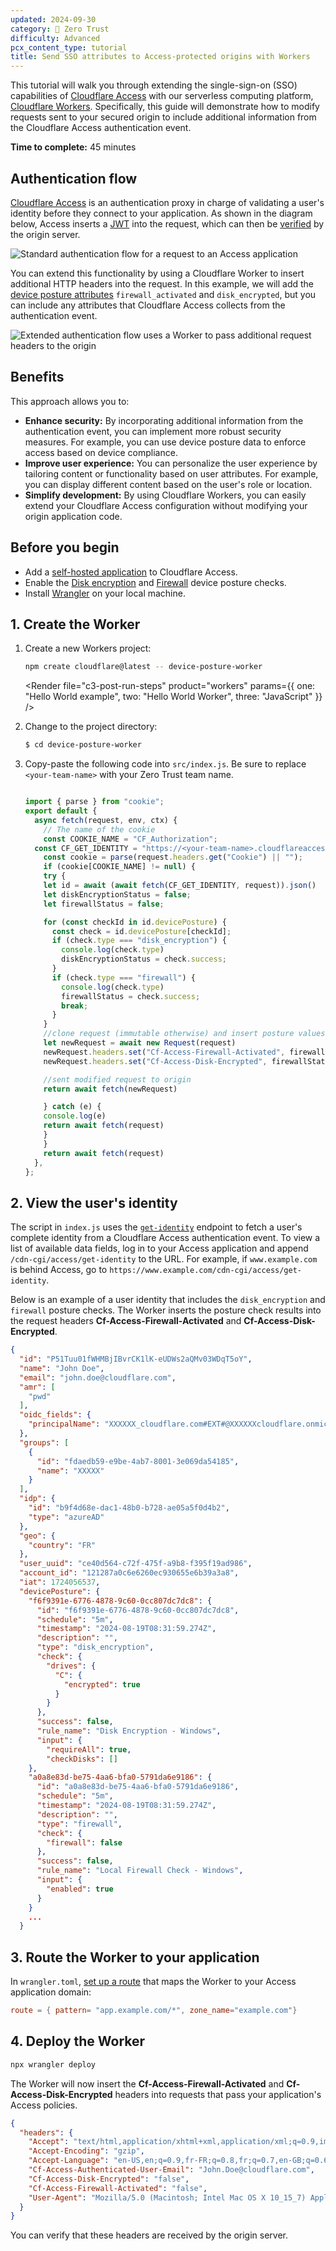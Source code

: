 ```yaml
---
updated: 2024-09-30
category: 🔐 Zero Trust
difficulty: Advanced
pcx_content_type: tutorial
title: Send SSO attributes to Access-protected origins with Workers
---
```



This tutorial will walk you through extending the single-sign-on (SSO) capabilities of [Cloudflare Access](/cloudflare-one/policies/access/) with our serverless computing platform, [Cloudflare Workers](/workers/). Specifically, this guide will demonstrate how to modify requests sent to your secured origin to include additional information from the Cloudflare Access authentication event.

**Time to complete:** 45 minutes

## Authentication flow

[Cloudflare Access](/cloudflare-one/policies/access/) is an authentication proxy in charge of validating a user's identity before they connect to your application. As shown in the diagram below, Access inserts a [JWT](/cloudflare-one/identity/authorization-cookie/application-token/) into the request, which can then be [verified](/cloudflare-one/identity/authorization-cookie/validating-json/#validate-jwts) by the origin server.

![Standard authentication flow for a request to an Access application](~/assets/images/cloudflare-one/applications/access-standard-flow.png)

You can extend this functionality by using a Cloudflare Worker to insert additional HTTP headers into the request. In this example, we will add the [device posture attributes](/cloudflare-one/identity/devices/#enforce-device-posture) `firewall_activated` and `disk_encrypted`, but you can include any attributes that Cloudflare Access collects from the authentication event.

![Extended authentication flow uses a Worker to pass additional request headers to the origin](~/assets/images/cloudflare-one/applications/access-extended-flow-serverless.png)

## Benefits

This approach allows you to:

* **Enhance security:** By incorporating additional information from the authentication event, you can implement more robust security measures. For example, you can use device posture data to enforce access based on device compliance.
* **Improve user experience:** You can personalize the user experience by tailoring content or functionality based on user attributes. For example, you can display different content based on the user's role or location.
* **Simplify development:** By using Cloudflare Workers, you can easily extend your Cloudflare Access configuration without modifying your origin application code.


## Before you begin

- Add a [self-hosted application](/cloudflare-one/applications/configure-apps/self-hosted-apps/) to Cloudflare Access.
- Enable the [Disk encryption](/cloudflare-one/identity/devices/warp-client-checks/disk-encryption/) and [Firewall](/cloudflare-one/identity/devices/warp-client-checks/firewall/) device posture checks.
- Install [Wrangler](/workers/wrangler/install-and-update/) on your local machine.

## 1. Create the Worker

1. Create a new Workers project:

    ```sh
    npm create cloudflare@latest -- device-posture-worker
    ```

    <Render file="c3-post-run-steps" product="workers" params={{ one: "Hello World example", two: "Hello World Worker", three: "JavaScript" }} />

2. Change to the project directory:

    ```sh
    $ cd device-posture-worker
    ```

3. Copy-paste the following code into `src/index.js`. Be sure to replace `<your-team-name>` with your Zero Trust <GlossaryTooltip term="team name">team name</GlossaryTooltip>.

    ```js title="index.js"

    import { parse } from "cookie";
    export default {
      async fetch(request, env, ctx) {
        // The name of the cookie
        const COOKIE_NAME = "CF_Authorization";
      const CF_GET_IDENTITY = "https://<your-team-name>.cloudflareaccess.com>/cdn-cgi/access/get-identity";
        const cookie = parse(request.headers.get("Cookie") || "");
        if (cookie[COOKIE_NAME] != null) {
        try {
        let id = await (await fetch(CF_GET_IDENTITY, request)).json()
        let diskEncryptionStatus = false;
        let firewallStatus = false;

        for (const checkId in id.devicePosture) {
          const check = id.devicePosture[checkId];
          if (check.type === "disk_encryption") {
            console.log(check.type)
            diskEncryptionStatus = check.success;
          }
          if (check.type === "firewall") {
            console.log(check.type)
            firewallStatus = check.success;
            break;
          }
        }
        //clone request (immutable otherwise) and insert posture values in new header set
        let newRequest = await new Request(request)
        newRequest.headers.set("Cf-Access-Firewall-Activated", firewallStatus)
        newRequest.headers.set("Cf-Access-Disk-Encrypted", firewallStatus)

        //sent modified request to origin
        return await fetch(newRequest)

        } catch (e) {
        console.log(e)
        return await fetch(request)
        }
        }
        return await fetch(request)
      },
    };

    ```

## 2. View the user's identity

The script in `index.js` uses the [`get-identity`](/cloudflare-one/identity/authorization-cookie/application-token/#user-identity) endpoint to fetch a user's complete identity from a Cloudflare Access authentication event. To view a list of available data fields, log in to your Access application and append `/cdn-cgi/access/get-identity` to the URL. For example, if `www.example.com` is behind Access, go to `https://www.example.com/cdn-cgi/access/get-identity`.

Below is an example of a user identity that includes the `disk_encryption` and `firewall` posture checks. The Worker inserts the posture check results into the request headers **Cf-Access-Firewall-Activated** and **Cf-Access-Disk-Encrypted**.

```json title="Example user identity" {33,52}
{
  "id": "P51Tuu01fWHMBjIBvrCK1lK-eUDWs2aQMv03WDqT5oY",
  "name": "John Doe",
  "email": "john.doe@cloudflare.com",
  "amr": [
    "pwd"
  ],
  "oidc_fields": {
    "principalName": "XXXXXX_cloudflare.com#EXT#@XXXXXXcloudflare.onmicrosoft.com"
  },
  "groups": [
    {
      "id": "fdaedb59-e9be-4ab7-8001-3e069da54185",
      "name": "XXXXX"
    }
  ],
  "idp": {
    "id": "b9f4d68e-dac1-48b0-b728-ae05a5f0d4b2",
    "type": "azureAD"
  },
  "geo": {
    "country": "FR"
  },
  "user_uuid": "ce40d564-c72f-475f-a9b8-f395f19ad986",
  "account_id": "121287a0c6e6260ec930655e6b39a3a8",
  "iat": 1724056537,
  "devicePosture": {
    "f6f9391e-6776-4878-9c60-0cc807dc7dc8": {
      "id": "f6f9391e-6776-4878-9c60-0cc807dc7dc8",
      "schedule": "5m",
      "timestamp": "2024-08-19T08:31:59.274Z",
      "description": "",
      "type": "disk_encryption",
      "check": {
        "drives": {
          "C": {
            "encrypted": true
          }
        }
      },
      "success": false,
      "rule_name": "Disk Encryption - Windows",
      "input": {
        "requireAll": true,
        "checkDisks": []
    },
    "a0a8e83d-be75-4aa6-bfa0-5791da6e9186": {
      "id": "a0a8e83d-be75-4aa6-bfa0-5791da6e9186",
      "schedule": "5m",
      "timestamp": "2024-08-19T08:31:59.274Z",
      "description": "",
      "type": "firewall",
      "check": {
        "firewall": false
      },
      "success": false,
      "rule_name": "Local Firewall Check - Windows",
      "input": {
        "enabled": true
      }
    }
    ...
  }
```

## 3. Route the Worker to your application

In `wrangler.toml`, [set up a route](/workers/configuration/routing/routes/) that maps the Worker to your Access application domain:

```toml
route = { pattern= "app.example.com/*", zone_name="example.com"}
```

## 4. Deploy the Worker

```sh
npx wrangler deploy
```

The Worker will now insert the **Cf-Access-Firewall-Activated** and **Cf-Access-Disk-Encrypted** headers into requests that pass your application's Access policies.

```json title="Example request headers" {7,8}
{
  "headers": {
    "Accept": "text/html,application/xhtml+xml,application/xml;q=0.9,image/avif,image/webp,image/apng,*/*;q=0.8,application/signed-exchange;v=b3;q=0.7",
    "Accept-Encoding": "gzip",
    "Accept-Language": "en-US,en;q=0.9,fr-FR;q=0.8,fr;q=0.7,en-GB;q=0.6",
    "Cf-Access-Authenticated-User-Email": "John.Doe@cloudflare.com",
    "Cf-Access-Disk-Encrypted": "false",
    "Cf-Access-Firewall-Activated": "false",
    "User-Agent": "Mozilla/5.0 (Macintosh; Intel Mac OS X 10_15_7) AppleWebKit/537.36 (KHTML, like Gecko) Chrome/127.0.0.0 Safari/537.36"
  }
}
```

You can verify that these headers are received by the origin server.
